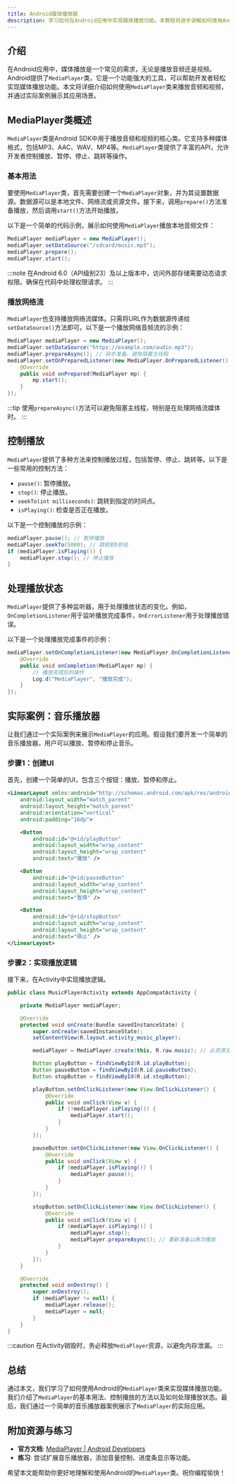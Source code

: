 ```yaml
---
title: Android媒体播放器
description: 学习如何在Android应用中实现媒体播放功能。本教程将逐步讲解如何使用Android的MediaPlayer类来播放音频和视频，并提供实际案例和代码示例。
---
```


## 介绍

在Android应用中，媒体播放是一个常见的需求，无论是播放音频还是视频。Android提供了`MediaPlayer`类，它是一个功能强大的工具，可以帮助开发者轻松实现媒体播放功能。本文将详细介绍如何使用`MediaPlayer`类来播放音频和视频，并通过实际案例展示其应用场景。

## MediaPlayer类概述

`MediaPlayer`类是Android SDK中用于播放音频和视频的核心类。它支持多种媒体格式，包括MP3、AAC、WAV、MP4等。`MediaPlayer`类提供了丰富的API，允许开发者控制播放、暂停、停止、跳转等操作。

### 基本用法

要使用`MediaPlayer`类，首先需要创建一个`MediaPlayer`对象，并为其设置数据源。数据源可以是本地文件、网络流或资源文件。接下来，调用`prepare()`方法准备播放，然后调用`start()`方法开始播放。

以下是一个简单的代码示例，展示如何使用`MediaPlayer`播放本地音频文件：

```java
MediaPlayer mediaPlayer = new MediaPlayer();
mediaPlayer.setDataSource("/sdcard/music.mp3");
mediaPlayer.prepare();
mediaPlayer.start();
```

:::note
在Android 6.0（API级别23）及以上版本中，访问外部存储需要动态请求权限。确保在代码中处理权限请求。
:::

### 播放网络流

`MediaPlayer`也支持播放网络流媒体。只需将URL作为数据源传递给`setDataSource()`方法即可。以下是一个播放网络音频流的示例：

```java
MediaPlayer mediaPlayer = new MediaPlayer();
mediaPlayer.setDataSource("https://example.com/audio.mp3");
mediaPlayer.prepareAsync(); // 异步准备，避免阻塞主线程
mediaPlayer.setOnPreparedListener(new MediaPlayer.OnPreparedListener() {
    @Override
    public void onPrepared(MediaPlayer mp) {
        mp.start();
    }
});
```

:::tip
使用`prepareAsync()`方法可以避免阻塞主线程，特别是在处理网络流媒体时。
:::

## 控制播放

`MediaPlayer`提供了多种方法来控制播放过程，包括暂停、停止、跳转等。以下是一些常用的控制方法：

- `pause()`: 暂停播放。
- `stop()`: 停止播放。
- `seekTo(int milliseconds)`: 跳转到指定的时间点。
- `isPlaying()`: 检查是否正在播放。

以下是一个控制播放的示例：

```java
mediaPlayer.pause(); // 暂停播放
mediaPlayer.seekTo(5000); // 跳转到5秒处
if (mediaPlayer.isPlaying()) {
    mediaPlayer.stop(); // 停止播放
}
```

## 处理播放状态

`MediaPlayer`提供了多种监听器，用于处理播放状态的变化。例如，`OnCompletionListener`用于监听播放完成事件，`OnErrorListener`用于处理播放错误。

以下是一个处理播放完成事件的示例：

```java
mediaPlayer.setOnCompletionListener(new MediaPlayer.OnCompletionListener() {
    @Override
    public void onCompletion(MediaPlayer mp) {
        // 播放完成后的操作
        Log.d("MediaPlayer", "播放完成");
    }
});
```

## 实际案例：音乐播放器

让我们通过一个实际案例来展示`MediaPlayer`的应用。假设我们要开发一个简单的音乐播放器，用户可以播放、暂停和停止音乐。

### 步骤1：创建UI

首先，创建一个简单的UI，包含三个按钮：播放、暂停和停止。

```xml
<LinearLayout xmlns:android="http://schemas.android.com/apk/res/android"
    android:layout_width="match_parent"
    android:layout_height="match_parent"
    android:orientation="vertical"
    android:padding="16dp">

    <Button
        android:id="@+id/playButton"
        android:layout_width="wrap_content"
        android:layout_height="wrap_content"
        android:text="播放" />

    <Button
        android:id="@+id/pauseButton"
        android:layout_width="wrap_content"
        android:layout_height="wrap_content"
        android:text="暂停" />

    <Button
        android:id="@+id/stopButton"
        android:layout_width="wrap_content"
        android:layout_height="wrap_content"
        android:text="停止" />
</LinearLayout>
```

### 步骤2：实现播放逻辑

接下来，在Activity中实现播放逻辑。

```java
public class MusicPlayerActivity extends AppCompatActivity {

    private MediaPlayer mediaPlayer;

    @Override
    protected void onCreate(Bundle savedInstanceState) {
        super.onCreate(savedInstanceState);
        setContentView(R.layout.activity_music_player);

        mediaPlayer = MediaPlayer.create(this, R.raw.music); // 从资源文件加载音乐

        Button playButton = findViewById(R.id.playButton);
        Button pauseButton = findViewById(R.id.pauseButton);
        Button stopButton = findViewById(R.id.stopButton);

        playButton.setOnClickListener(new View.OnClickListener() {
            @Override
            public void onClick(View v) {
                if (!mediaPlayer.isPlaying()) {
                    mediaPlayer.start();
                }
            }
        });

        pauseButton.setOnClickListener(new View.OnClickListener() {
            @Override
            public void onClick(View v) {
                if (mediaPlayer.isPlaying()) {
                    mediaPlayer.pause();
                }
            }
        });

        stopButton.setOnClickListener(new View.OnClickListener() {
            @Override
            public void onClick(View v) {
                if (mediaPlayer.isPlaying()) {
                    mediaPlayer.stop();
                    mediaPlayer.prepareAsync(); // 重新准备以再次播放
                }
            }
        });
    }

    @Override
    protected void onDestroy() {
        super.onDestroy();
        if (mediaPlayer != null) {
            mediaPlayer.release();
            mediaPlayer = null;
        }
    }
}
```

:::caution
在Activity销毁时，务必释放`MediaPlayer`资源，以避免内存泄漏。
:::

## 总结

通过本文，我们学习了如何使用Android的`MediaPlayer`类来实现媒体播放功能。我们介绍了`MediaPlayer`的基本用法、控制播放的方法以及如何处理播放状态。最后，我们通过一个简单的音乐播放器案例展示了`MediaPlayer`的实际应用。

## 附加资源与练习

- **官方文档**: [MediaPlayer | Android Developers](https://developer.android.com/reference/android/media/MediaPlayer)
- **练习**: 尝试扩展音乐播放器，添加音量控制、进度条显示等功能。

希望本文能帮助你更好地理解和使用Android的`MediaPlayer`类。祝你编程愉快！